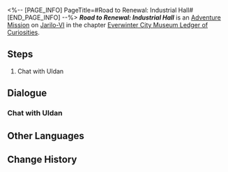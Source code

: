<%-- [PAGE_INFO]
PageTitle=#Road to Renewal: Industrial Hall#
[END_PAGE_INFO] --%>
{{Stub|Dialogue.}}
{{Mission Infobox
|id            = 8001243
|title         = 
|image         = <!--Mission Road to Renewal: Industrial Hall.png-->
|type          = Adventure
|event_name    = 
|chapter       = Everwinter City Museum Ledger of Curiosities
|requirements  = 
|summary       = You have recovered all the exhibits in the Industrial Hall. Curator Uldan expresses his gratitude and offers payment for your work.
|characters    = Excited Spectator; Pensive Spectator; Trailblazer; Uldan
|startLocation = [[Jarilo-VI]] - [[Administrative District]]
|world         = Jarilo-VI
|area          = Administrative District
|prev          = 
|next          = 
|exp           = 
|credits       = 10000
|stellarJade   = 10
|other         = {{Card List|Lost Gold Fragment*5}}
}}
'''''Road to Renewal: Industrial Hall''''' is an [[Adventure Mission]] on [[Jarilo-VI]] in the chapter [[Everwinter City Museum Ledger of Curiosities]].

==Steps==
# Chat with Uldan

<!--
==Gameplay Notes==

--><!--
==Trial Character==

-->
==Dialogue==
{{Stub Dialogue}}
===Chat with Uldan===
{{Mission Description|type=adventure|location=Administrative District|All the exhibits in the Industrial Hall seems to have been collected. Uldan the curator has something to tell you regarding that.}}
{{Dialogue Start}}
:{{tx}}
{{Dialogue End}}

==Other Languages==
{{Other Languages
|en   = Road to Renewal: Industrial Hall
|zhs  = 复兴历程•工业展馆
|zht  = 復興歷程•工業展館
|ja   = 復興歴程・工業館
|ko   = 부흥의 길•공업 전시관•1
|es   = Proceso de renovación: Sala Industrial
|fr   = Sur la route du renouveau&nbsp;: Galerie industrielle
|ru   = Путь реконструкции: Зал промышленности
|th   = เส้นทางสู่การฟื้นฟู: หอจัดแสดงด้านอุตสาหกรรม
|vi   = Thời Kỳ Phục Hưng - Khu Trưng Bày Công Nghiệp
|de   = Pfad zur Erneuerung: Industrieausstellung
|id   = Perjalanan Kebangkitan: Ruang Pameran Industri
|pt   = Estrada para a Renovação: Salão Industrial
}}

==Change History==
{{Change History|1.1}}
